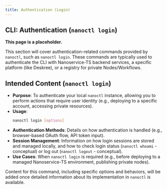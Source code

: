 ```yaml
---
title: Authentication (Login)
---
```


## CLI: Authentication (`nanoctl login`)

**This page is a placeholder.**

This section will cover authentication-related commands provided by `nanoctl`, such as `nanoctl login`. These commands are typically used to authenticate the CLI with Nanoservice-TS backend services, a specific platform (like Deskree), or a registry for private Nodes/Workflows.

## Intended Content (`nanoctl login`)

*   **Purpose**: To authenticate your local `nanoctl` instance, allowing you to perform actions that require user identity (e.g., deploying to a specific account, accessing private resources).
*   **Usage**:
    ```bash
    nanoctl login [options]
    ```
*   **Authentication Methods**: Details on how authentication is handled (e.g., browser-based OAuth flow, API token input).
*   **Session Management**: Information on how login sessions are stored and managed locally, and how to check login status (`nanoctl whoami` - conceptual) or log out (`nanoctl logout` - conceptual).
*   **Use Cases**: When `nanoctl login` is required (e.g., before deploying to a managed Nanoservice-TS environment, publishing private nodes).

Content for this command, including specific options and behaviors, will be added once detailed information about its implementation in `nanoctl` is available.
